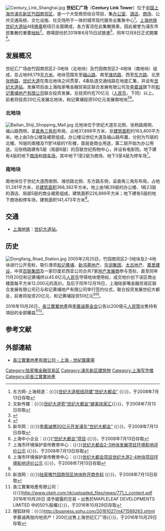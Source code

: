 [[File:Century_Link_Shanghai.jpg|thumb]]
'''世纪汇广场'''（'''Century Link Tower'''）位于[[中国|中国]][[上海市|上海市]][[浦东新区|浦东新区]][[竹园商贸区|竹园商贸区]]，是一个大型商贸综合项目，集[[办公室|办公室]]、[[酒店|酒店]]、[[商场|商场]]、公共交通系统、文化设施、社交场所于一体的城市现代服务业集聚中心<ref name="r1">东方网-上海频道：{{〈}}[http://why.eastday.com/y/200711/userobject1ai379579.html 世纪大道枢纽将建“世纪大都会”] {{Wayback|url=http://why.eastday.com/y/200711/userobject1ai379579.html |date=20181001201714 }}{{〉}}，于2008年7月13日存取</ref>。[[上海地铁|上海地铁]][[世纪大道站_(上海)|世纪大道站]]4线[[换乘站|换乘]]枢纽已全面建成，各方客流在此集散换乘，因此被誉为浦东市民集散的重要[[地标|地标]]<ref name="r2">文新传媒：{{〈}}[http://www.news365.com.cn/wxpd/sh/pd/200803/t20080319_1799196.htm 世纪大道旁“世纪大都会”媲美徐家汇]{{dead link|date=2017年11月 |bot=InternetArchiveBot |fix-attempted=yes }}{{〉}}，于2008年7月13日存取</ref>。商場部份於2018年6月15日試營運<ref>{{cite news |url=http://sh.sina.com.cn/news/m/2018-06-16/detail-ihcyszsa2128184.shtml |title=浦东再添一大型购物站点 世纪汇广场试营业 |publisher=[[新浪|新浪]]上海 |date=2018年6月16日 |accessdate=2019-07-03 |archive-date=2018-07-01 |archive-url=https://web.archive.org/web/20180701125754/http://sh.sina.com.cn/news/m/2018-06-16/detail-ihcyszsa2128184.shtml |dead-url=no }}{{zh-hans}}</ref>，同年12月8日正式開業<ref>{{cite news |url=http://news.winshang.com/html/065/0702.html |title=世纪汇广场盛大开业 客流突破20万 |publisher=[[ARA資產管理|ARA資產管理]] |date=2018年12月12日 |accessdate=2019年7月3日 |archive-date=2020年8月8日 |archive-url=https://web.archive.org/web/20200808055542/http://news.winshang.com/html/065/0702.html |dead-url=no }}{{zh-hans}}</ref>。

== 发展概况 ==
世纪汇广场由竹园商贸区2-3地块（北地块）及竹园商贸区2-4地块（南地块）组成，总占地89,179[[平方米|平方米]]。地块范围东至[[福山路|福山路]]、南至[[潍坊路|潍坊路]]、西至[[东方路_(上海)|东方路]]、北至[[张杨路|张杨路]]，[[世纪大道_(上海)|世纪大道]]在南北地块之间贯穿，4条轨道交通线路在地底汇集，并设有[[世纪大道站_(上海)|世纪大道站]]。发展项目由上海陆家嘴金融贸易区联合发展有限公司及[[李嘉诚|李嘉诚]]旗下的[[和记黄埔|和记黄埔地产有限公司]]联合投资发展，总投资约在70亿元（[[人民币|人民币]]，下同）以上。前者将投资20亿元发展北地块，和记黄埔投资50亿元发展南地块<ref name="r3">新华网：{{〈}}[http://news.xinhuanet.com/fortune/2005-12/21/content_3951374.htm 李嘉诚携50亿元开发浦东“世纪大都会”] {{Wayback|url=http://news.xinhuanet.com/fortune/2005-12/21/content_3951374.htm |date=20160305214700 }}{{〉}}，于2008年7月13日存取</ref><ref name="r4">上海中小企业：{{〈}}[http://www.1128.org/node12/node157/200609/con112140.shtml “世纪大都会”项目] {{Wayback|url=http://www.1128.org/node12/node157/200609/con112140.shtml |date=20160304065131 }}{{〉}}，于2008年7月13日存取</ref>。

=== 北地块 ===
[[File:Bailian_Shiji_Shopping_Mall.jpg|thumb]]
北地块位于世纪大道东北侧、张杨路南侧、福山路西侧，呈[[直角三角形|直角三角形]]布局，占地37,898平方米，总[[建筑面积|建筑面积]]约163,400平方米。地上由3办公楼及裙房组成。办公楼沿世纪大道及福山路布置，分别为15层的北楼、16层的南楼及11至14层的Y形楼，首层是商业用途，第二层开始为办公用途。沿张杨路建有5层（局部6层）的百联世纪购物中心，并设有电影院。地下建有4层的地下[[商场|商场]]和[[停车场|停车场]]，其中地下1至2层为商场、地下3至4层为停车场<ref name="r5">上海市环境保护宣传教育中心：{{〈}}[http://www.envir.gov.cn/info/2007/20071221627.htm 世纪大都会2-3地块发展项目环境影响评价公示] {{Wayback|url=http://www.envir.gov.cn/info/2007/20071221627.htm |date=20180929072510 }}{{〉}}，于2008年7月13日存取</ref>。

=== 南地块 ===
南地块位于世纪大道西南侧、潍坊路北侧、东方路东侧，呈直角三角形布局，占地51,281平方米，总[[建筑面积|建筑面积]]368,362平方米。地上由1栋39层的办公楼、1栋23层的酒店、局部5层的商业裙房组成，建筑面积226,889平方米；地下建有5层的地下商场和停车场，建筑面积141,473平方米<ref name="r6">上海市环境保护宣传教育中心：{{〈}}[http://www.envir.gov.cn/info/2008/2008627831.htm 世纪大都会项目世纪大道2-4地块项目环境影响评价公示] {{Wayback|url=http://www.envir.gov.cn/info/2008/2008627831.htm |date=20180929072516 }}{{〉}}，于2008年7月13日存取</ref>。

== 交通 ==
*[[上海地铁|上海地铁]]：[[世纪大道站_(上海)|世纪大道站]]。

== 历史 ==
[[File:Dongfang_Road_Station.jpg|thumb]]
2005年2月25日，竹园商贸区2-3地块及2-4地块进行公开竞标，吸引港资[[和记黄埔|和记黄埔]]、[[新鸿基地产|新鸿基地产]]、[[华润集团|华润集团]]、[[太古地产|太古地产]]、[[嘉里建设|嘉里建设]]，中资[[百联集团|百联集团]]及一家印度尼西亚公司合共7家[[地产发展商|地产发展商]]参与竞标，直至同年11月20日和记黄埔终以45.6亿元[[人民币|人民币]]夺得地块使用权，成交地价创下该区商业楼面每平方米12,000元的高价。及后于同年12月19日，上海陆家嘴金融贸易区联合发展有限公司已与和记黄埔地产有限公司举行签约仪式，联合投资发展世纪大都会，前者将投资20亿元、和记黄埔投资50亿元<ref name="r5"/><ref name="r7">新浪网：{{〈}}[http://finance.sina.com.cn/roll/20050701/0022167930.shtml 陆家嘴竹园商贸区地块昨开商务标] {{Wayback|url=http://finance.sina.com.cn/roll/20050701/0022167930.shtml |date=20190714043012 }}{{〉}}，于2008年7月13日存取</ref>。

2016年10月26日，[[長江實業地產|長江實業地產]]與[[李嘉诚基金会|李嘉诚基金会]]公告以200億元[[人民幣|人民幣]]出售持有項目的全部權益<ref name="r8">長江實業地產有限公司：{{〈}}http://www.ckph.com.hk/uploaded_files/news/771_t_content.pdf {{Wayback|url=http://www.ckph.com.hk/uploaded_files/news/771_t_content.pdf |date=20161029045135 }} 2016年10月26日
須予披露的交易 – 出售於MAPLELEAF DEVELOPMENTS LIMITED 中的50%股權{{〉}}，于2016年10月29日存取</ref><ref name="r9">搜狐财经：{{〈}}http://business.sohu.com/20161027/n471589263.shtml {{Wayback|url=http://business.sohu.com/20161027/n471589263.shtml |date=20161028145843 }} 李嘉诚再抛内地资产！200亿出售上海世纪汇广场{{〉}}，于2016年10月29日存取</ref>。

== 参考文献 ==
{{Reflist|2}}

==外部連結==
*[https://web.archive.org/web/20170105015336/http://www.ckph.com.hk/tchi/page21_m5_m359.html 長江實業地產有限公司 - 上海 - 世紀匯廣場]

[[Category:陆家嘴金融贸易区|Category:陆家嘴金融贸易区]]
[[Category:浦东新区建筑物|Category:浦东新区建筑物]]
[[Category:上海写字楼|Category:上海写字楼]]
[[Category:前長江實業地產|Category:前長江實業地產]]